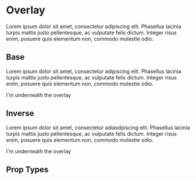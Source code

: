 
<Meta title='Components|Overlay' component={Overlay} />

# Overlay
Lorem ipsum dolor sit amet, consectetur adipiscing elit. Phasellus lacinia turpis mattis justo pellentesque, ac vulputate felis dictum. Integer risus enim, posuere quis elementum non, commodo molestie odio.
 
## Base
Lorem ipsum dolor sit amet, consectetur adipiscing elit. Phasellus lacinia turpis mattis justo pellentesque, ac vulputate felis dictum. Integer risus enim, posuere quis elementum non, commodo molestie odio.

<Preview>
  <Story name='Base'>
    <div>
      <Overlay />
      <Text>I'm underneath the overlay</Text>
    </div>
  </Story>
</Preview>

## Inverse
Lorem ipsum dolor sit amet, consectetur adiasdpiscing elit. Phasellus lacinia turpis mattis justo pellentesque, ac vulputate felis dictum. Integer risus enim, posuere quis elementum non, commodo molestie odio.

<Preview>
  <Story name='Inverse'>
    <div>
      <Overlay type='Inverse' />
      <Text>I'm underneath the overlay</Text>
    </div>
  </Story>
</Preview>

## Prop Types

<Props of={Overlay} />